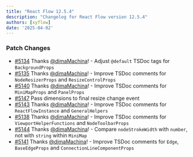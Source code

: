 ```yaml
---
title: "React Flow 12.5.4"
description: "Changelog for React Flow version 12.5.4"
authors: [xyflow]
date: '2025-04-02'
---
```

### Patch Changes
-   [#5134](https://github.com/xyflow/xyflow/pull/5134) Thanks [@dimaMachina](https://github.com/dimaMachina)! - Adjust `@default` TSDoc tags for `BackgroundProps`
-   [#5135](https://github.com/xyflow/xyflow/pull/5135) Thanks [@dimaMachina](https://github.com/dimaMachina)! - Improve TSDoc comments for `NodeResizerProps` and `ResizeControlProps`
-   [#5140](https://github.com/xyflow/xyflow/pull/5140) Thanks [@dimaMachina](https://github.com/dimaMachina)! - Improve TSDoc comments for `MiniMapProps` and `PanelProps`
-   [#5147](https://github.com/xyflow/xyflow/pull/5147) Pass dimensions to final resize change event
-   [#5143](https://github.com/xyflow/xyflow/pull/5143) Thanks [@dimaMachina](https://github.com/dimaMachina)! - Improve TSDoc comments for `ReactFlowInstance` and `GeneralHelpers`
-   [#5138](https://github.com/xyflow/xyflow/pull/5138) Thanks [@dimaMachina](https://github.com/dimaMachina)! - Improve TSDoc comments for `ViewportHelperFunctions` and `NodeToolbarProps`
-   [#5144](https://github.com/xyflow/xyflow/pull/5144) Thanks [@dimaMachina](https://github.com/dimaMachina)! - Compare `nodeStrokeWidth` with `number`, not with `string` within `MiniMap`
-   [#5141](https://github.com/xyflow/xyflow/pull/5141) Thanks [@dimaMachina](https://github.com/dimaMachina)! - Improve TSDoc comments for `Edge`, `BaseEdgeProps` and `ConnectionLineComponentProps`

